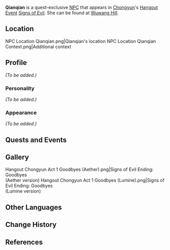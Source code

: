 {{Meta
<!-- Remove this template after adding the missing info -->
|missing_NPC_profile  = yes
}}
{{Character Infobox
|type             = Quest NPC
|image            = NPC Qianqian.png
|voiceEN          = [https://nicolegose.com/ Nicole Gose]<ref>Twitter: [https://twitter.com/DuckDuck_Gose/status/1374859525526679553 EN VA Self Announcement]</ref>
|region           = Liyue
|deceased         = Past
}}
'''Qianqian''' is a quest-exclusive [[NPC]] that appears in [[Chongyun]]'s [[Hangout Event]] [[Signs of Evil]]. She can be found at [[Wuwang Hill]].

==Location==
<gallery hideaddbutton="true" captionalign="center">
NPC Location Qianqian.png|Qianqian's location
NPC Location Qianqian Context.png|Additional context
</gallery>

==Profile==
<!-- detailed story/lore information goes here -->
''(To be added.)''

===Personality===
''(To be added.)''

===Appearance===
''(To be added.)''

==Quests and Events==
{{Quest Appearances}}

==Gallery==
<gallery hideaddbutton="true" captionalign="center">
Hangout Chongyun Act 1 Goodbyes (Aether).png|Signs of Evil Ending: Goodbyes<br />(Aether version)
Hangout Chongyun Act 1 Goodbyes (Lumine).png|Signs of Evil Ending: Goodbyes<br />(Lumine version)
</gallery>

==Other Languages==
{{Other Languages
|default_hidden = 1
|en      = Qianqian
|zhs     = 芊芊
|zhs_rm  = Qiānqiān
|zht     = 芊芊
|zht_rm  = Qiānqiān
|ja      = 芊
|ja_rm   = Sen{{Assumed}}
|ko      = 첸첸
|ko_rm   = 
|es      = Chianchian
|fr      = Qianqian
|ru      = Цянь Цянь
|th      = Qianqian
|vi      = Qianqian
|de      = Qianqian
|id      = Qianqian
|pt      = Qianqian
}}

==Change History==
{{Change History|1.4}}

==References==
{{Reflist}}